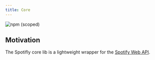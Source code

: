 ```yaml
---
title: Core
---
```


![npm (scoped)](https://img.shields.io/npm/v/@spotifly/core)

## Motivation

The Spotifly core lib is a lightweight wrapper for the [Spotify Web API](https://developer.spotify.com/documentation/web-api/).
